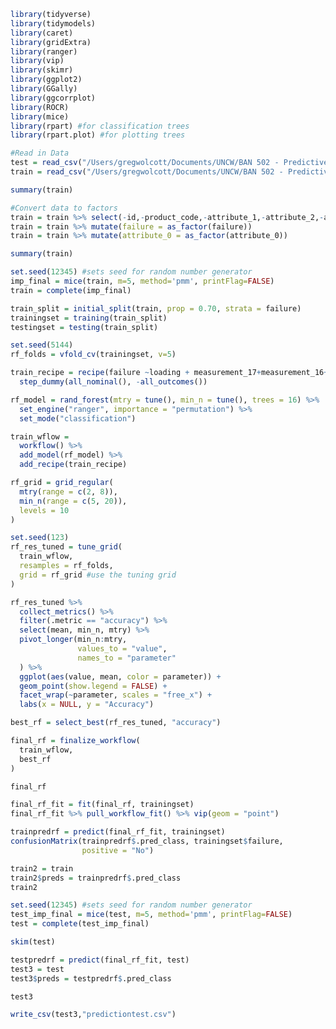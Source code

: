 ```r
library(tidyverse)
library(tidymodels)
library(caret)
library(gridExtra)
library(ranger)
library(vip)
library(skimr)
library(ggplot2)
library(GGally)
library(ggcorrplot)
library(ROCR)
library(mice)
library(rpart) #for classification trees
library(rpart.plot) #for plotting trees
```



```r
#Read in Data
test = read_csv("/Users/gregwolcott/Documents/UNCW/BAN 502 - Predictive Analytics/Course Project/product-failure-kaggle-competition-s24/test.csv")
train = read_csv("/Users/gregwolcott/Documents/UNCW/BAN 502 - Predictive Analytics/Course Project/product-failure-kaggle-competition-s24/train.csv")

```

```r

summary(train)

```


```r
#Convert data to factors
train = train %>% select(-id,-product_code,-attribute_1,-attribute_2,-attribute_3)
train = train %>% mutate(failure = as_factor(failure))
train = train %>% mutate(attribute_0 = as_factor(attribute_0))


```

```r
summary(train)
```

```r
set.seed(12345) #sets seed for random number generator
imp_final = mice(train, m=5, method='pmm', printFlag=FALSE)
train = complete(imp_final) 


```

```r
train_split = initial_split(train, prop = 0.70, strata = failure)
trainingset = training(train_split)
testingset = testing(train_split)
```


```r
set.seed(5144)
rf_folds = vfold_cv(trainingset, v=5)
```


```r
train_recipe = recipe(failure ~loading + measurement_17+measurement_16+measurement_13+measurement_8, trainingset) %>%
  step_dummy(all_nominal(), -all_outcomes())

rf_model = rand_forest(mtry = tune(), min_n = tune(), trees = 16) %>% 
  set_engine("ranger", importance = "permutation") %>% 
  set_mode("classification")

train_wflow = 
  workflow() %>% 
  add_model(rf_model) %>% 
  add_recipe(train_recipe)

rf_grid = grid_regular(
  mtry(range = c(2, 8)), 
  min_n(range = c(5, 20)), 
  levels = 10
)


```


```r
set.seed(123)
rf_res_tuned = tune_grid(
  train_wflow,
  resamples = rf_folds,
  grid = rf_grid #use the tuning grid
)

rf_res_tuned %>%
  collect_metrics() %>%
  filter(.metric == "accuracy") %>%
  select(mean, min_n, mtry) %>%
  pivot_longer(min_n:mtry,
               values_to = "value",
               names_to = "parameter"
  ) %>%
  ggplot(aes(value, mean, color = parameter)) +
  geom_point(show.legend = FALSE) +
  facet_wrap(~parameter, scales = "free_x") +
  labs(x = NULL, y = "Accuracy")
```


```r
best_rf = select_best(rf_res_tuned, "accuracy")

final_rf = finalize_workflow(
  train_wflow,
  best_rf
)

final_rf

final_rf_fit = fit(final_rf, trainingset)
final_rf_fit %>% pull_workflow_fit() %>% vip(geom = "point")
```



```r
trainpredrf = predict(final_rf_fit, trainingset)
confusionMatrix(trainpredrf$.pred_class, trainingset$failure, 
                positive = "No")
```



```r
train2 = train
train2$preds = trainpredrf$.pred_class
train2
```



```r
set.seed(12345) #sets seed for random number generator
test_imp_final = mice(test, m=5, method='pmm', printFlag=FALSE)
test = complete(test_imp_final) 
```


```r
skim(test)
```


```r
testpredrf = predict(final_rf_fit, test)
test3 = test
test3$preds = testpredrf$.pred_class
```


```r
test3
```


```r
write_csv(test3,"predictiontest.csv")
```





